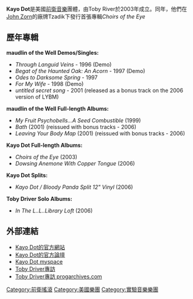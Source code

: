 {{expand|time=2007-09-26T20:12:11Z}}
{{Refimprove|time=2007-09-26T15:22:51Z}}
'''Kayo Dot'''是美國[[前衛音樂|前衛音樂]]團體，由Toby River於2003年成立。同年，他們在[[John_Zorn|John Zorn]]的廠牌Tzadik下發行首張專輯''Choirs of the Eye'' 

== 歷年專輯 ==
'''maudlin of the Well Demos/Singles:'''
*''Through Languid Veins'' - 1996 (Demo)
*''Begat of the Haunted Oak: An Acorn'' - 1997 (Demo)
*''Odes to Darksome Spring'' - 1997
*''For My Wife'' - 1998 (Demo) 
*''untitled secret song'' - 2001 (released as a bonus track on the 2006 version of LYBM)

'''maudlin of the Well Full-length Albums:'''
*''My Fruit Psychobells...A Seed Combustible'' (1999)
*''Bath'' (2001) (reissued with bonus tracks - 2006)
*''Leaving Your Body Map'' (2001) (reissued with bonus tracks - 2006)

'''Kayo Dot Full-length Albums:'''
*''Choirs of the Eye'' (2003)
*''Dowsing Anemone With Copper Tongue'' (2006)

'''Kayo Dot Splits:'''
*''Kayo Dot / Bloody Panda Split 12" Vinyl'' (2006)

'''Toby Driver Solo Albums:'''
*''In The L..L..Library Loft'' (2006)

== 外部連結 ==
*[http://www.kayodot.net Kayo Dot的官方網站] {{Wayback|url=http://www.kayodot.net/ |date=20201112023451 }}
*[http://www.ultimatemetal.com/forum/forumdisplay.php?f=170t Kayo Dot的官方論壇] {{Wayback|url=http://www.ultimatemetal.com/forum/forumdisplay.php?f=170t |date=20071212170045 }}
*[http://www.myspace.com/kayodot Kayo Dot myspace] {{Wayback|url=http://www.myspace.com/kayodot |date=20190305071437 }}
*[https://web.archive.org/web/20031205140646/http://www.indieworkshop.com/interviews/39/ Toby Driver專訪]
*[http://www.progarchives.com/forum/forum_posts.asp?TID=19803&PN=1 Toby Driver專訪 progarchives.com] {{Wayback|url=http://www.progarchives.com/forum/forum_posts.asp?TID=19803&PN=1 |date=20090823060243 }}

{{band-stub}}

{{Authority control}}

{{DEFAULTSORT:Kayo Dot}}
[[Category:前衛搖滾|Category:前衛搖滾]]
[[Category:美國樂團|Category:美國樂團]]
[[Category:實驗音樂樂團|Category:實驗音樂樂團]]